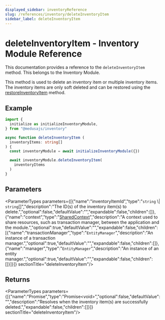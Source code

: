 ```yaml
---
displayed_sidebar: inventoryReference
slug: /references/inventory/deleteInventoryItem
sidebar_label: deleteInventoryItem
---
```



# deleteInventoryItem - Inventory Module Reference

This documentation provides a reference to the `deleteInventoryItem` method. This belongs to the Inventory Module.

This method is used to delete an inventory item or multiple inventory items. The inventory items are only soft deleted and can be restored using the
[restoreInventoryItem](inventory.IInventoryService.restoreInventoryItem.mdx) method.

## Example

```ts
import {
  initialize as initializeInventoryModule,
} from "@medusajs/inventory"

async function deleteInventoryItem (
  inventoryItems: string[]
) {
  const inventoryModule = await initializeInventoryModule({})

  await inventoryModule.deleteInventoryItem(
    inventoryItems
  )
}
```

## Parameters

<ParameterTypes parameters={[{"name":"inventoryItemId","type":"`string` \\| `string`[]","description":"The ID(s) of the inventory item(s) to delete.","optional":false,"defaultValue":"","expandable":false,"children":[]},{"name":"context","type":"[SharedContext](../../interfaces/inventory.SharedContext.mdx)","description":"A context used to share resources, such as transaction manager, between the application and the module.","optional":true,"defaultValue":"","expandable":false,"children":[{"name":"transactionManager","type":"`EntityManager`","description":"An instance of a transaction manager.","optional":true,"defaultValue":"","expandable":false,"children":[]},{"name":"manager","type":"`EntityManager`","description":"An instance of an entity manager.","optional":true,"defaultValue":"","expandable":false,"children":[]}]}]}  sectionTitle="deleteInventoryItem"/>

## Returns

<ParameterTypes parameters={[{"name":"Promise","type":"Promise&#60;void&#62;","optional":false,"defaultValue":"","description":"Resolves when the inventory item(s) are successfully deleted.","expandable":false,"children":[]}]}  sectionTitle="deleteInventoryItem"/>
